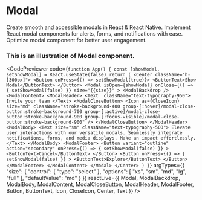 
# Modal
Create smooth and accessible modals in React & React Native. Implement React modal components for alerts, forms, and notifications with ease. Optimize modal component for better user engagement.
### This is an illustration of Modal component.

<CodePreviewer
  code={`function App() {
  const [showModal, setShowModal] = React.useState(false)
  return (
    <Center className="h-[300px]">
      <Button onPress={() => setShowModal(true)}>
        <ButtonText>Show Modal</ButtonText>
      </Button>
      <Modal
        isOpen={showModal}
        onClose={() => {
          setShowModal(false)
        }}
        size="{{size}}"
      >
        <ModalBackdrop />
        <ModalContent>
          <ModalHeader>
            <Text  className="text-typography-950">
              Invite your team
            </Text>
            <ModalCloseButton>
              <Icon
                as={CloseIcon}
                size="md"
                className="stroke-background-400 group-[:hover]/modal-close-button:stroke-background-700 group-[:active]/modal-close-button:stroke-background-900 group-[:focus-visible]/modal-close-button:stroke-background-900"
              />
            </ModalCloseButton>
          </ModalHeader>
          <ModalBody>
            <Text size="sm" className="text-typography-500">
              Elevate user interactions with our versatile modals. Seamlessly
              integrate notifications, forms, and media displays. Make an impact
              effortlessly.
            </Text>
          </ModalBody>
          <ModalFooter>
            <Button
              variant="outline"
              action="secondary"
              onPress={() => {
                setShowModal(false)
              }}
            >
              <ButtonText>Cancel</ButtonText>
            </Button>
            <Button
              onPress={() => {
                setShowModal(false)
              }}
            >
              <ButtonText>Explore</ButtonText>
            </Button>
          </ModalFooter>
        </ModalContent>
      </Modal>
    </Center>
  )
}`}
  argTypes={{
  "size": {
    "control": {
      "type": "select"
    },
    "options": [
      "xs",
      "sm",
      "md",
      "lg",
      "full"
    ],
    "defaultValue": "md"
  }
}}
  reactLive={{ Modal, ModalBackdrop, ModalBody, ModalContent, ModalCloseButton, ModalHeader, ModalFooter, Button, ButtonText, Icon, CloseIcon, Center, Text }}
/>